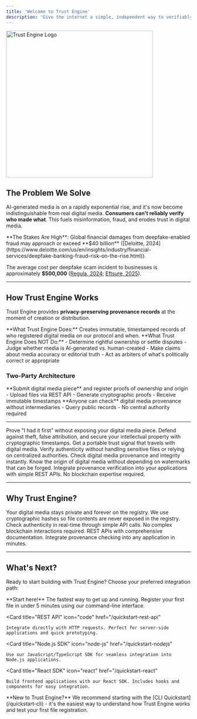 ```yaml
---
title: 'Welcome to Trust Engine'
description: 'Give the internet a simple, independent way to verifiably see who registered a piece of digital media and when.'
---
```


<img
  className="mx-auto"
  src="/New-TE-logo.png"
  alt="Trust Engine Logo"
  width="400"
/>

## The Problem We Solve

AI-generated media is on a rapidly exponential rise, and it's now become indistinguishable from real digital media. **Consumers can't reliably verify who made what**. This fuels misinformation, fraud, and erodes trust in digital media.

<Warning>
**The Stakes Are High**: Global financial damages from deepfake-enabled fraud may approach or exceed **$40 billion** ([Deloitte, 2024](https://www.deloitte.com/us/en/insights/industry/financial-services/deepfake-banking-fraud-risk-on-the-rise.html)). 

The average cost per deepfake scam incident to businesses is approximately **$500,000** ([Regula, 2024](https://regulaforensics.com/blog/impact-of-deepfakes-on-idv-regula-survey/); [Eftsure, 2025](https://www.eftsure.com/statistics/deepfake-statistics/)).
</Warning>

---

## How Trust Engine Works

Trust Engine provides **privacy-preserving <Tooltip tip="A record of who registered digital media on our protocol and when - establishing a connection between the registrant and their claimed digital media piece">provenance</Tooltip> records** at the moment of creation or distribution.

<Info>
**What Trust Engine Does:** Creates immutable, timestamped records of who registered digital media on our protocol and when.
</Info>

<Warning>
**What Trust Engine Does NOT Do:**
- Determine rightful ownership or settle disputes
- Judge whether media is AI-generated vs. human-created  
- Make claims about media accuracy or editorial truth
- Act as arbiters of what's politically correct or appropriate
</Warning>

### Two-Party Architecture

<Tabs>
  <Tab title="Creators">
    **Submit digital media piece** and register proofs of ownership and origin
    - Upload files via REST API
    - Generate cryptographic proofs
    - Receive immutable timestamps
  </Tab>
  
  <Tab title="Public Verification">
    **Anyone can check** digital media provenance without intermediaries
    - Query public records
    - No central authority required
  </Tab>
</Tabs>

---

<CardGroup cols={2}>
  <Card title="For Creators/Publishers" icon="user-pen">
    Prove "I had it first" without exposing your digital media piece. Defend against theft, false attribution, and secure your intellectual property with cryptographic timestamps.
  </Card>
  
  <Card title="For Platforms & Publishers" icon="building">
    Get a portable trust signal that travels with digital media. Verify authenticity without handling sensitive files or relying on centralized authorities.
  </Card>
  
  <Card title="For Consumers" icon="shield-check">
    Check digital media provenance and integrity instantly. Know the origin of digital media without depending on watermarks that can be forged.
  </Card>
  
  <Card title="For Developers" icon="code">
    Integrate provenance verification into your applications with simple REST APIs. No blockchain expertise required.
  </Card>
</CardGroup>

---

## Why Trust Engine?

<AccordionGroup>
  <Accordion title="Privacy-First & Tamper-Proof Design">
    Your digital media stays private and forever on the registry. We use cryptographic hashes so file contents are never exposed in the registry.
  </Accordion>

  <Accordion title="Instant Verification">
    Check authenticity in real-time through simple API calls. No complex blockchain interactions required.
  </Accordion>

  <Accordion title="Developer-Friendly">
    REST APIs with comprehensive documentation. Integrate provenance checking into any application in minutes.
  </Accordion>
</AccordionGroup>

---

## What's Next?

Ready to start building with Trust Engine? Choose your preferred integration path:

<CardGroup cols={2}>
  <Card 
    title="CLI Quickstart" 
    icon="terminal"
    href="/quickstart-cli"
    color="#10b981"
  >
    **Start here!** The fastest way to get up and running. Register your first file in under 5 minutes using our command-line interface.
  </Card>
  
  <Card 
    title="REST API" 
    icon="code"
    href="/quickstart-rest-api"
  >
    Integrate directly with HTTP requests. Perfect for server-side applications and quick prototyping.
  </Card>
  
  <Card 
    title="Node.js SDK" 
    icon="node-js"
    href="/quickstart-nodejs"
  >
    Use our JavaScript/TypeScript SDK for seamless integration into Node.js applications.
  </Card>
  
  <Card 
    title="React SDK" 
    icon="react"
    href="/quickstart-react"
  >
    Build frontend applications with our React SDK. Includes hooks and components for easy integration.
  </Card>
</CardGroup>

<Tip>
**New to Trust Engine?** We recommend starting with the [CLI Quickstart](/quickstart-cli) - it's the easiest way to understand how Trust Engine works and test your first file registration.
</Tip>

